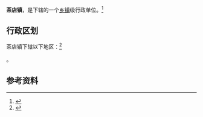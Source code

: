 {{中国乡级行政区|61/07/25/116/000}}

'''茶店镇'''，是{{PRC admin/fullname|61/07/25/116/000|3}}下辖的一个[[乡镇|乡镇]]级行政单位。<ref>{{PRC admin/ref sgc|{{PRC admin/parent|61/07/25/116/000}}}}</ref>

== 行政区划 ==

茶店镇下辖以下地区：<ref>{{PRC admin/ref sgc|61/07/25/116/000}}</ref>

{{PRC admin/children|61/07/25/116/000}}。

== 参考资料 ==

{{reflist}}

{{行政区划小作品}}
{{PRC admin/navcat|61/07/25/116/000}}
